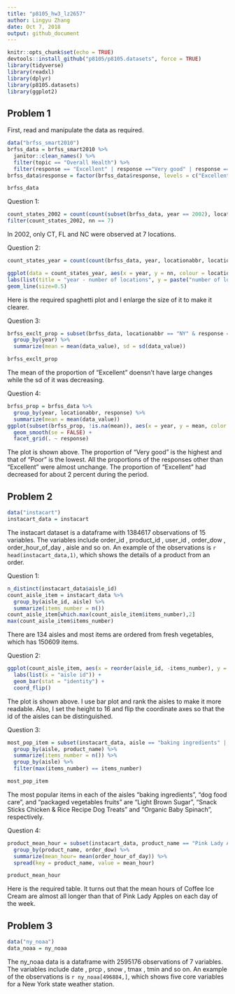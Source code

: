 ```yaml
---
title: "p8105_hw3_lz2657"
author: Lingyu Zhang
date: Oct 7, 2018
output: github_document
---
```


```r
knitr::opts_chunk$set(echo = TRUE)
devtools::install_github("p8105/p8105.datasets", force = TRUE)
library(tidyverse)
library(readxl)
library(dplyr)
library(p8105.datasets)
library(ggplot2)
```

## Problem 1

First, read and manipulate the data as required.

```r
data("brfss_smart2010")
brfss_data = brfss_smart2010 %>%
  janitor::clean_names() %>%
  filter(topic == "Overall Health") %>%
  filter(response == "Excellent" | response =="Very good" | response == "Good" | response == "Fair" | response =="Poor")
brfss_data$response = factor(brfss_data$response, levels = c("Excellent", "Very good", "Good", "Fair", "Poor"))

brfss_data
```

Question 1:
```r
count_states_2002 = count(count(subset(brfss_data, year == 2002), locationabbr, locationdesc), locationabbr)
filter(count_states_2002, nn == 7)
```

In 2002, only CT, FL and NC were observed at 7 locations.

Question 2:
```r
count_states_year = count(count(brfss_data, year, locationabbr, locationdesc), year, locationabbr)

ggplot(data = count_states_year, aes(x = year, y = nn, colour = locationabbr)) +
labs(list(title = "year - number of locations", y = paste("number of locations"))) + 
geom_line(size=0.5)
```

Here is the required spaghetti plot and I enlarge the size of it to make it clearer.

Question 3:
```r
brfss_exclt_prop = subset(brfss_data, locationabbr == "NY" & response == "Excellent" & (year == 2002 | year == 2006 | year == 2010)) %>%
  group_by(year) %>%
  summarize(mean = mean(data_value), sd = sd(data_value))

brfss_exclt_prop
```

The mean of the proportion of "Excellent" doensn't have large changes while the sd of it was decreasing.

Question 4:
```r
brfss_prop = brfss_data %>%
  group_by(year, locationabbr, response) %>%
  summarize(mean = mean(data_value))
ggplot(subset(brfss_prop, !is.na(mean)), aes(x = year, y = mean, color = response)) + 
  geom_smooth(se = FALSE) + 
  facet_grid(. ~ response)
```

The plot is shown above. The proportion of "Very good" is the highest and that of "Poor" is the lowest. All the proportions of the responses other than "Excellent" were almost unchange. The proportion of "Excellent" had decreased for about 2 percent during the period.

## Problem 2

```r
data("instacart")
instacart_data = instacart
```

The instacart dataset is a dataframe with 1384617 observations of 15 variables. The variables include order_id <int>, product_id <int>, user_id <int>, order_dow <int>, order_hour_of_day <int>, aisle <chr> and so on. An example of the observations is `r head(instacart_data,1)`, which shows the details of a product from an order.

Question 1:
```r
n_distinct(instacart_data$aisle_id)
count_aisle_item = instacart_data %>%
  group_by(aisle_id, aisle) %>%
  summarize(items_number = n())
count_aisle_item[which.max(count_aisle_item$items_number),2]
max(count_aisle_item$items_number)
```

There are 134 aisles and most items are ordered from fresh vegetables, which has 150609 items.

Question 2:
```r
ggplot(count_aisle_item, aes(x = reorder(aisle_id, -items_number), y = items_number)) + 
  labs(list(x = "aisle id")) +
  geom_bar(stat = "identity") + 
  coord_flip()
```

The plot is shown above. I use bar plot and rank the aisles to make it more readable. Also, I set the height to 16 and flip the coordinate axes so that the id of the aisles can be distinguished.

Question 3:
```r
most_pop_item = subset(instacart_data, aisle == "baking ingredients" | aisle == "dog food care" | aisle == "packaged vegetables fruits") %>%
  group_by(aisle, product_name) %>%
  summarize(items_number = n()) %>%
  group_by(aisle) %>%
  filter(max(items_number) == items_number)

most_pop_item
```

The most popular items in each of the aisles “baking ingredients”, “dog food care”, and “packaged vegetables fruits” are "Light Brown Sugar", "Snack Sticks Chicken & Rice Recipe Dog Treats" and "Organic Baby Spinach", respectively.

Question 4:
```r
product_mean_hour = subset(instacart_data, product_name == "Pink Lady Apples" | product_name =="Coffee Ice Cream") %>%
  group_by(product_name, order_dow) %>%
  summarize(mean_hour= mean(order_hour_of_day)) %>%
  spread(key = product_name, value = mean_hour)

product_mean_hour
```

Here is the required table. It turns out that the mean hours of Coffee Ice Cream are almost all longer than that of Pink Lady Apples on each day of the week.

## Problem 3

```r
data("ny_noaa")
data_noaa = ny_noaa
```

The ny_noaa data is a dataframe with 2595176 observations of 7 variables. The variables include date <date>, prcp <int>, snow <int>, tmax <chr>, tmin<chr> and so on. An example of the observations is `r ny_noaa[496884,]`, which shows five core variables for a New York state weather station.